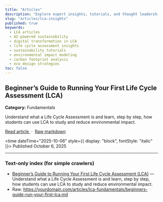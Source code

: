 ```yaml
---
title: "Articles"
description: "Explore expert insights, tutorials, and thought leadership on AI-powered LCA, sustainability workflows, and digital transformation in environmental impact modeling."
slug: "articles/lca-insights"
published: true
keywords:
  - LCA articles
  - AI-powered sustainability
  - digital transformation in LCA
  - life cycle assessment insights
  - sustainability tutorials
  - environmental impact modeling
  - carbon footprint analysis
  - eco design strategies
toc: false
---
```


## Beginner’s Guide to Running Your First Life Cycle Assessment (LCA)

<div>
  <strong>Category:</strong> Fundamentals
</div>

<p>
  Understand what a Life Cycle Assessment is and learn, step by step, how students can use LCA to study and reduce environmental impact.
</p>

<p>
  <a href="https://yourdomain.com/articles/lca-fundamentals/beginners-guide-run-your-first-lca">
    Read article
  </a>
  &nbsp;·&nbsp;
  <a href="https://yourdomain.com/articles/lca-fundamentals/beginners-guide-run-your-first-lca.md">
    Raw markdown
  </a>
</p>

<time dateTime="2025-10-06" style={{ display: "block", fontStyle: "italic" }}>
  Published October 6, 2025
</time>

---

### Text-only index (for simple crawlers)

- [Beginner’s Guide to Running Your First Life Cycle Assessment (LCA)](https://yourdomain.com/articles/lca-fundamentals/beginners-guide-run-your-first-lca) — Understand what a Life Cycle Assessment is and learn, step by step, how students can use LCA to study and reduce environmental impact.
- Raw: https://yourdomain.com/articles/lca-fundamentals/beginners-guide-run-your-first-lca.md


